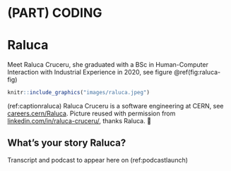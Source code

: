 # (PART) CODING {-}

# Raluca {#raluca}

Meet Raluca Cruceru, she graduated with a BSc in Human-Computer Interaction with Industrial Experience in 2020, see figure \@ref(fig:raluca-fig)


```r
knitr::include_graphics("images/raluca.jpeg")
```
(ref:captionraluca) Raluca Cruceru is a software engineering at CERN, see [careers.cern/Raluca](https://careers.cern/Raluca). Picture reused with permission from [linkedin.com/in/raluca-cruceru/](https://www.linkedin.com/in/raluca-cruceru/), thanks Raluca. 🙏

## What's your story Raluca? {#ralucastory}

Transcript and podcast to appear here on (ref:podcastlaunch)
